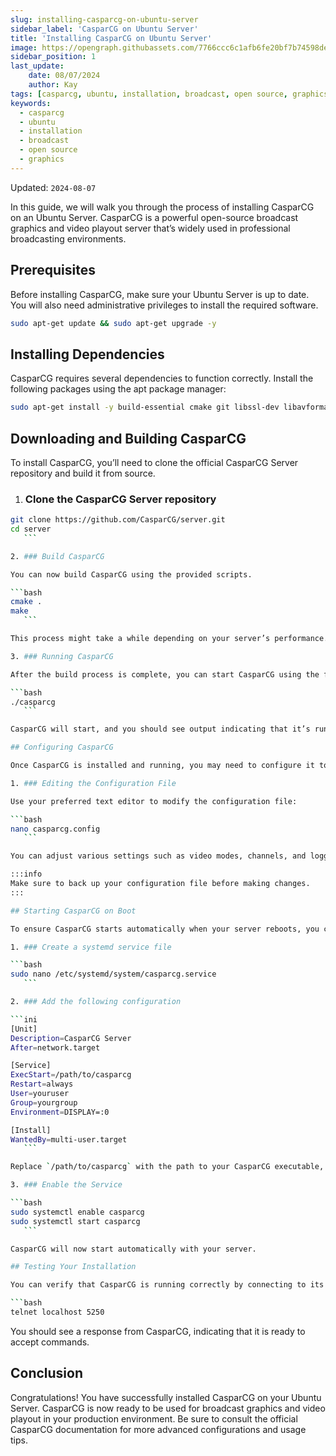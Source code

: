```yaml
---
slug: installing-casparcg-on-ubuntu-server
sidebar_label: 'CasparCG on Ubuntu Server'
title: 'Installing CasparCG on Ubuntu Server'
image: https://opengraph.githubassets.com/7766ccc6c1afb6fe20bf7b74598dee25e17e794963a51064bdcaa9ff03f575ba/CasparCG/server
sidebar_position: 1
last_update:
    date: 08/07/2024
    author: Kay
tags: [casparcg, ubuntu, installation, broadcast, open source, graphics]
keywords:
  - casparcg
  - ubuntu
  - installation
  - broadcast
  - open source
  - graphics
---
```



Updated: `2024-08-07`

In this guide, we will walk you through the process of installing CasparCG on an Ubuntu Server. CasparCG is a powerful open-source broadcast graphics and video playout server that’s widely used in professional broadcasting environments.

<!--truncate-->

## Prerequisites

Before installing CasparCG, make sure your Ubuntu Server is up to date. You will also need administrative privileges to install the required software.

```bash
sudo apt-get update && sudo apt-get upgrade -y
```

## Installing Dependencies

CasparCG requires several dependencies to function correctly. Install the following packages using the apt package manager:

```bash
sudo apt-get install -y build-essential cmake git libssl-dev libavformat-dev libswscale-dev libavcodec-dev libavutil-dev libasound2-dev libx11-dev
```

## Downloading and Building CasparCG

To install CasparCG, you’ll need to clone the official CasparCG Server repository and build it from source.

1. ### Clone the CasparCG Server repository

 ```bash
 git clone https://github.com/CasparCG/server.git
 cd server
    ```

2. ### Build CasparCG

You can now build CasparCG using the provided scripts.

 ```bash
 cmake .
 make
    ```

This process might take a while depending on your server’s performance.

3. ### Running CasparCG

After the build process is complete, you can start CasparCG using the following command:

 ```bash
 ./casparcg
    ```

CasparCG will start, and you should see output indicating that it’s running. By default, CasparCG listens on port `5250` for commands and on port `8000` for the web-based interface.

## Configuring CasparCG

Once CasparCG is installed and running, you may need to configure it to suit your specific needs. The configuration file `casparcg.config` is located in the root directory of your CasparCG installation.

1. ### Editing the Configuration File

Use your preferred text editor to modify the configuration file:

 ```bash
 nano casparcg.config
    ```

You can adjust various settings such as video modes, channels, and logging options.

:::info
Make sure to back up your configuration file before making changes.
:::

## Starting CasparCG on Boot

To ensure CasparCG starts automatically when your server reboots, you can create a systemd service.

1. ### Create a systemd service file

 ```bash
 sudo nano /etc/systemd/system/casparcg.service
    ```

2. ### Add the following configuration

 ```ini
 [Unit]
 Description=CasparCG Server
 After=network.target

 [Service]
 ExecStart=/path/to/casparcg
 Restart=always
 User=youruser
 Group=yourgroup
 Environment=DISPLAY=:0

 [Install]
 WantedBy=multi-user.target
    ```

Replace `/path/to/casparcg` with the path to your CasparCG executable, and `youruser` and `yourgroup` with your actual username and group.

3. ### Enable the Service

 ```bash
 sudo systemctl enable casparcg
 sudo systemctl start casparcg
    ```

CasparCG will now start automatically with your server.

## Testing Your Installation

You can verify that CasparCG is running correctly by connecting to its command interface using Telnet:

```bash
telnet localhost 5250
```

You should see a response from CasparCG, indicating that it is ready to accept commands.

## Conclusion

Congratulations! You have successfully installed CasparCG on your Ubuntu Server. CasparCG is now ready to be used for broadcast graphics and video playout in your production environment. Be sure to consult the official CasparCG documentation for more advanced configurations and usage tips.

